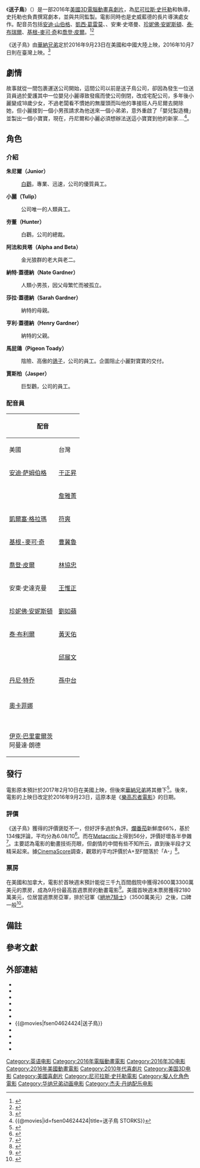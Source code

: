 {{noteTA
|G1=Movie
|G2=Show
|T=zh-tw:送子鳥 (電影);zh-cn:逗鸟外传：萌宝满天飞;zh-hk:BB宅急便;
|1=zh-tw:送子鳥;zh-cn:逗鸟外传：萌宝满天飞;zh-hk:BB宅急便;
|2=zh-tw:朱尼爾;zh-hk:新丁;zh-cn:朱尼尔;
|3=zh-tw:小麗;zh-hk:糖糖;zh-cn:小郁;
}}
{{Infobox film
| name           = 送子鳥
| original_name  = {{lang|en|''Storks''}}
| image          = Storks 2016 Poster.jpg
| caption        = 電影海報
| director       = {{Plainlist|
* [[尼可拉斯·史托勒|尼可拉斯·史托勒]]
* {{link-en|道格·史威藍德|Doug Sweetland}}
}}
| producer       = {{Plainlist|
* {{link-en|布萊德·路易士|Brad Lewis}}
* [[尼可拉斯·史托勒|尼可拉斯·史托勒]]
}}
| writer         = [[尼可拉斯·史托勒|尼可拉斯·史托勒]]
| starring       = {{Plainlist|
* [[安迪·山伯格|安迪·山伯格]]
* [[凱西·葛雷莫|凱西·葛雷莫]]
* {{link-en|凱蒂·克朗|Katie Crown}}
* 安東·史塔曼
* [[珍妮佛·安妮斯頓|珍妮佛·安妮斯頓]]
* [[泰·布瑞爾|泰·布瑞爾]]
* [[丹尼·崔喬|丹尼·崔喬]]
* {{link-en|史蒂芬·克萊默·葛里克曼|Stephen Kramer Glickman}}
* [[基根-麥可·奇|基根-麥可·奇]]
* [[喬登·皮爾|喬登·皮爾]]
}}
| music          = [[麥可·唐納|麥可·唐納]]<br>{{link-en|傑夫·丹納|Jeff Danna}}
| cinematography =
| editing        = 約翰·芬索恩
| studio         = [[華納兄弟動畫公司|華納动画集团]]<br>{{link-en|雷德派克-沙丘娛樂公司|RatPac-Dune Entertainment}}<br>Stoller Global Solutions
| distributor    = [[華納兄弟|華納兄弟]]
| released       = {{plainlist|
{{film date|2016|9|23}}{{flagicon|USA}}{{flagicon|CHN}}
{{film date|2016|9|29}}{{flagicon|HK}}
{{film date|2016|10|7}}{{flagicon|TWN}}
}}
| runtime        = 87分鐘<ref name=BOM/>
| country        = 美國
| language       = 英語
| budget         = 7000萬美元<ref name="BOM">{{cite web |url=http://www.boxofficemojo.com/movies/?id=storks.htm |title=Storks (2016) |website=[[Box_Office_Mojo|Box Office Mojo]] |accessdate=September 20, 2016 |archive-url=https://web.archive.org/web/20160916205822/http://www.boxofficemojo.com/movies/?id=storks.htm |archive-date=2016-09-16 |dead-url=no }}</ref>
| gross          = 1.83億美元
| preceded_by    =
| followed_by    =
| cn_name        = 逗鸟外传：萌宝满天飞{{notetag|中國大陸起初命名「[http://www.weibo.com/p/10080888e86d174743ce383e01e2aacac33d86 逗鸟外传]」，定檔時添加現行副標題。}}
| hk_name        = BB宅急便
| tw_name        = 送子鳥
}}
《'''送子鳥'''》（{{lang-en|''Storks''}}）是一部2016年[[美國|美國]][[3D電影|3D]][[電腦動畫|電腦動畫]][[喜劇片|喜劇片]]，為[[尼可拉斯·史托勒|尼可拉斯·史托勒]]和{{link-en|道格·史威藍德|Doug Sweetland}}執導，史托勒也負責撰寫劇本，並與{{link-en|布萊德·路易士|Brad Lewis}}共同監製。電影同時也是史威藍德的長片導演處女作。配音员包括[[安迪·山伯格|安迪·山伯格]]、[[凱西·葛雷莫|凱西·葛雷莫]]、{{link-en|凱蒂·克朗|Katie Crown}}、安東·史塔曼、[[珍妮佛·安妮斯頓|珍妮佛·安妮斯頓]]、[[泰·布瑞爾|泰·布瑞爾]]、[[基根-麥可·奇|基根-麥可·奇]]和[[喬登·皮爾|喬登·皮爾]]。<ref>{{cite news |title=《逗鸟外传》举行欢乐嘉年华 提前点映备受好评 -中新网 |url=http://www.chinanews.com/yl/2016/09-17/8006002.shtml |accessdate=2021-11-17 |work=中国新闻网}}</ref><ref>{{cite news |title=《逗鸟外传》鹳鸟快递遭遇史上“最难运送快递” |url=http://ent.people.com.cn/n1/2016/0912/c1012-28709996.html |accessdate=2021-11-17 |work=人民网}}</ref>

《送子鳥》由[[華納兄弟|華納兄弟]]定於2016年9月23日在美國和中國大陸上映，2016年10月7日則在臺灣上映。<ref>{{cite news |title=《逗鸟外传：萌宝满天飞》NG特辑 |url=https://donghua.cctv.com/2016/10/08/VIDELpYrVyqJx70Wm9pH1XQo161008.shtml |accessdate=2021-11-17 |work=CCTV}}</ref>

== 劇情 ==
故事就從一間包裹運送公司開始，這間公司以前是送子鳥公司，卻因為發生一位送貨員過於愛護其中一位嬰兒小麗導致發瘋而使公司倒閉，改成宅配公司，多年後小麗變成18歲少女，不過老闆看不慣她的無厘頭而叫他的準接班人丹尼爾去開除她，但小麗接到一個小男孩請求為他送來一個小弟弟，意外重啟了「嬰兒製造機」並製出一個小寶寶，現在，丹尼爾和小麗必須想辦法送這小寶寶到他的新家....<ref>{{@movies|id=fsen04624424|title=送子鳥 STORKS}}<!-- 2016-6-17 accessdate --></ref>。

==角色==
=== 介紹 ===
'''朱尼爾（Junior）'''
:[[白鸛|白鸛]]，專業、迅速，公司的優質員工。

'''小麗（Tulip）'''
:公司唯一的人類員工。

'''夯董（Hunter）'''
:白鸛，公司的總裁。

'''阿法和貝塔（Alpha and Beta）'''
:金光狼群的老大與老二。

'''納特·蓋德納（Nate Gardner）'''
:人類小男孩，因父母繁忙而被孤立。

'''莎拉·蓋德納（Sarah Gardner）'''
:納特的母親。

'''亨利·蓋德納（Henry Gardner）'''
:納特的父親。

'''馬屁鴿（Pigeon Toady）'''
:陰險、高傲的[[鴿子|鴿子]]，公司的員工。企圖阻止小麗對寶寶的交付。

'''賈斯柏（Jasper）'''
:巨型鸛，公司的員工。

=== 配音員 ===
{| class="wikitable"
!colspan=3|配音
!rowspan=2|角色
|-
!美國
!台灣
!香港
|-
|[[安迪·萨姆伯格|安迪·萨姆伯格]]
|[[于正昇|于正昇]]
|[[黃啟昌|黃啟昌]]
|朱尼爾（Junior）
|-
|{{link-en|凱蒂·克勞|Katie_Crown}}
|[[詹雅菁|詹雅菁]]
|[[黃紫嫻|黃紫嫻]]
|小麗（Tulip）
|-
|[[凱爾塞·格拉瑪|凱爾塞·格拉瑪]]
|[[符爽|符爽]]
|
|夯董（Hunter）
|-
|[[基根-麥可·奇|基根-麥可·奇]]
|[[曹冀魯|曹冀魯]]
|
|阿法（Alpha）
|-
|[[喬登·皮爾|喬登·皮爾]]
|[[林協忠|林協忠]]
|
|貝塔（Beta）
|-
|安東·史達克曼
|[[王惟正|王惟正]]
|
|納特·蓋德納（Nate Gardner）
|-
|[[珍妮佛·安妮斯頓|珍妮佛·安妮斯頓]]
|[[劉如蘋|劉如蘋]]
|
|莎拉·蓋德納（Sarah Gardner）
|-
|[[泰·布利爾|泰·布利爾]]
|[[黃天佑|黃天佑]]
|
|亨利·蓋德納（Henry Gardner）
|-
|{{link-en|史蒂芬·克萊默·葛里克曼|Stephen_Kramer_Glickman}}
|[[邱展文|邱展文]]
|
|馬屁鴿（Pigeon Toady）
|-
|[[丹尼·特乔|丹尼·特乔]]
|[[孫中台|孫中台]]
|
|賈斯柏（Jasper）
|-
|{{link-en|克里斯多夫·尼可拉斯·史密斯|Christopher_Nicholas_Smith}}
|
|
|道格蘭（Dougland）
|-
|[[奧卡菲娜|奧卡菲娜]]
|
|
|鵪鶉
|-
|{{link-en|喬馬·塔克尼|Jorma_Taccone}}<br />[[伊克·巴里霍爾茨|伊克·巴里霍爾茨]]<br />阿曼達·朗德
|
|
|其他送子鳥
|}

== 發行 ==
電影原本預計於2017年2月10日在美國上映，但後來[[華納兄弟|華納兄弟]]將其撤下<ref>{{cite news|last1=McNary|first1=Dave|title=Warner Bros. Dates Animated Films for 2018 and 2019|url=http://variety.com/2014/film/news/warner-bros-dates-animated-films-for-2018-and-2019-1201277380/|accessdate=September 12, 2015|work=variety.com|date=August 6, 2014|archive-url=https://web.archive.org/web/20160627172742/http://variety.com/2014/film/news/warner-bros-dates-animated-films-for-2018-and-2019-1201277380/|archive-date=2016-06-27|dead-url=no}}</ref>。後來，電影的上映日改定於2016年9月23日，這原本是《[[樂高忍者電影|樂高忍者電影]]》的日期。

=== 評價 ===
《送子鳥》獲得的評價褒貶不一，但好評多過於負評。[[爛番茄|爛番茄]]新鮮度66%，基於134條評論，平均分為6.08/10<ref>{{cite web |url=https://www.rottentomatoes.com/m/storks/ |title=Storks (2016) |publisher=[[Rotten_Tomatoes|Rotten Tomatoes]] |accessdate=September 25, 2016 |archive-url=https://web.archive.org/web/20160925195028/https://www.rottentomatoes.com/m/storks/ |archive-date=2016-09-25 |dead-url=no }}</ref>。而在[[Metacritic|Metacritic]]上得到56分，評價好壞各半參雜<ref>{{cite web|url=http://www.metacritic.com/movie/storks|title=Storks reviews|publisher=[[Metacritic|Metacritic]]|accessdate=September 25, 2016|archive-url=https://web.archive.org/web/20160925122601/https://www.metacritic.com/movie/storks|archive-date=2016-09-25|dead-url=no}}</ref>。主要認為電影的動畫技術亮眼，但劇情的中間有些不知所云，直到後半段才又精采起來。據[[CinemaScore|CinemaScore]]調查，觀眾的平均評價於A+至F間落於「A-」<ref name="CinemaScore">{{cite web |url=https://m.cinemascore.com |title=CinemaScore |work=[[CinemaScore|cinemascore.com]] |access-date=2018-06-18 |archive-url=https://archive.is/20150405021357/http://m.cinemascore.com/ |archive-date=2015-04-05 |dead-url=yes }}</ref>。

=== 票房 ===
在美國和加拿大，電影於首映週末預計能從三千九百間戲院中獲得2600萬3300萬美元的票房，成為9月份最高首週票房的動畫電影<ref name="DEADproj">{{cite web|url=http://deadline.com/2016/09/magnificent-seven-storks-sully-weekend-box-office-preview-tracking-1201823397/|title=‘Magnificent Seven’ Guns For No. 1, But Will Tracking Cut It Off At The Pass? – B.O. Preview|author=Anthony D'Alessandro|date=September 20, 2016|accessdate=September 20, 2016|archive-url=https://web.archive.org/web/20160921195813/http://deadline.com/2016/09/magnificent-seven-storks-sully-weekend-box-office-preview-tracking-1201823397/|archive-date=2016-09-21|dead-url=no}}</ref>。美國首映週末票房獲得2180萬美元，位居當週票房亞軍，排於冠軍《[[絕地7騎士|絕地7騎士]]》（3500萬美元）之後，口碑一般<ref name=DEAD>{{cite web|url=http://deadline.com/2016/09/magnificent-seven-storks-sully-weekend-box-office-1201824971/|title=‘Magnificent Seven’ Roping $35.3M Opening; Stick A Fork In ‘Storks’|author=Anthony D'Alessandro|work=''[[Deadline.com|Deadline.com]]''|date=September 24, 2016|accessdate=September 24, 2016|archive-url=https://web.archive.org/web/20170809041509/http://deadline.com/2016/09/magnificent-seven-storks-sully-weekend-box-office-1201824971/|archive-date=2017-08-09|dead-url=no}}</ref>。

== 備註 ==
<div class="references-small">
{{notefoot}}
</div>

== 參考文獻 ==
{{reflist|30em}}

== 外部連結 ==
* {{Official website|http://www.storksmovie.com/}}
* {{IMDb title|4624424|送子鳥}}
* {{Mojo title|storks|送子鳥}}
* {{Rotten Tomatoes|storks|送子鳥}}
* {{metacritic film|storks|送子鳥}}
* {{Amg movie|631586|送子鳥}}
* {{@movies|fsen04624424|送子鳥}}
* {{yahoomovie id|6109|送子鳥}}
* {{Yahoo-movie-hk title|m4AmJ-BB宅急便|送子鳥}}
* {{Mtime|227006|送子鳥}}
* {{douban|title=送子鳥}}

{{华纳兄弟动画与漫画}}
{{Nicholas Stoller}}
{{DEFAULTSORT:Storks (film)}}
[[Category:英语电影|Category:英语电影]]
[[Category:2016年電腦動畫電影|Category:2016年電腦動畫電影]]
[[Category:2016年3D电影|Category:2016年3D电影]]
[[Category:2016年美國動畫電影|Category:2016年美國動畫電影]]
[[Category:2010年代喜劇片|Category:2010年代喜劇片]]
[[Category:美国3D电影|Category:美国3D电影]]
[[Category:美國喜劇片|Category:美國喜劇片]]
[[Category:尼可拉斯·史托勒電影|Category:尼可拉斯·史托勒電影]]
[[Category:擬人化角色電影|Category:擬人化角色電影]]
[[Category:华纳兄弟动画电影|Category:华纳兄弟动画电影]]
[[Category:杰夫·丹纳配乐电影|Category:杰夫·丹纳配乐电影]]